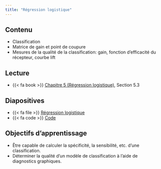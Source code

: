```yaml
---
title: "Régression logistique"
---
```


## Contenu

- Classification
- Matrice de gain et point de coupure
- Mesures de la qualité de la classification: gain, fonction d'efficacité du récepteur, courbe lift


## Lecture


- {{< fa book >}} [Chapitre 5 (Régression logistique)](https://lbelzile.github.io/math60602/05-reglogistique.html), Section 5.3

## Diapositives 

- {{< fa file >}} [Régression logistique](/diapos/MATH60602-diapos7.pdf)
- {{< fa code >}} [Code](/diapos/MATH60602-diapos7.R)

<!--
<iframe width="600" height="338" src="http://docs.google.com/gview?url=https://lbelzile.github.io/multi/diapos/MATH60602-diapos3.pdf&embedded=true" frameborder="0"></iframe>
-->

## Objectifs d'apprentissage

- Être capable de calculer la spécificité, la sensibilité, etc. d'une classification.
- Déterminer la qualité d'un modèle de classification à l'aide de diagnostics graphiques.

